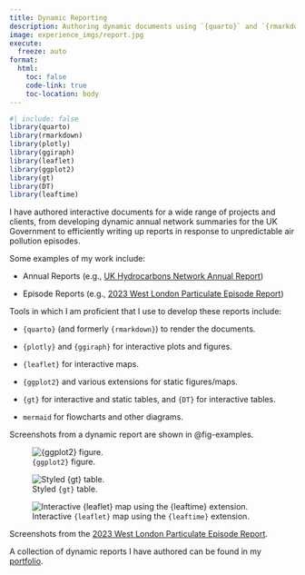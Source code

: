 ```yaml
---
title: Dynamic Reporting
description: Authoring dynamic documents using `{quarto}` and `{rmarkdown}`.
image: experience_imgs/report.jpg
execute: 
  freeze: auto
format:
  html:
    toc: false
    code-link: true
    toc-location: body
---
```


```r
#| include: false
library(quarto)
library(rmarkdown)
library(plotly)
library(ggiraph)
library(leaflet)
library(ggplot2)
library(gt)
library(DT)
library(leaftime)
```

I have authored interactive documents for a wide range of projects and clients, from developing dynamic annual network summaries for the UK Government to efficiently writing up reports in response to unpredictable air pollution episodes.

Some examples of my work include:

* Annual Reports (e.g., [UK Hydrocarbons Network Annual Report](https://uk-air.defra.gov.uk/assets/documents/reports/cat09/2209290928_hc_annual_report_2021_2022-08-30.html))

* Episode Reports (e.g., [2023 West London Particulate Episode Report](https://www.ricardo.com/media/c33dncxa/west-london-particulate-episode.html))

Tools in which I am proficient that I use to develop these reports include:

* `{quarto}` (and formerly `{rmarkdown}`) to render the documents.

* `{plotly}` and `{ggiraph}` for interactive plots and figures.

* `{leaflet}` for interactive maps.

* `{ggplot2}` and various extensions for static figures/maps.

* `{gt}` for interactive and static tables, and `{DT}` for interactive tables.

* `mermaid` for flowcharts and other diagrams.

Screenshots from a dynamic report are shown in @fig-examples.

:::{#fig-examples layout="[[1,1], [1]]"}

![`{ggplot2}` figure.](experience_imgs/report-plot.png)

![Styled `{gt}` table.](experience_imgs/report-tbl.png)

![Interactive `{leaflet}` map using the `{leaftime}` extension.](experience_imgs/report-map.png)

Screenshots from the [2023 West London Particulate Episode Report](https://www.ricardo.com/media/c33dncxa/west-london-particulate-episode.html).
:::

A collection of dynamic reports I have authored can be found in my [portfolio](../portfolio.qmd).
